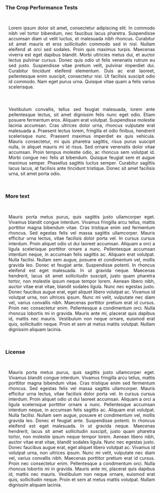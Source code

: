 ```{r}
```
<h3 style="padding: 10px"> The Crop Performance Tests </h3>

<p style="text-align: justify; padding: 20px">Lorem ipsum dolor sit amet, consectetur adipiscing elit. In commodo nibh vel tortor bibendum, nec faucibus lacus pharetra. Suspendisse accumsan diam ut velit luctus, et malesuada nibh rhoncus. Curabitur sit amet mauris et eros sollicitudin commodo sed in nisl. Nullam eleifend at orci sed sodales. Proin quis maximus turpis. Maecenas viverra est eget dapibus blandit. Morbi ultricies metus dui, et auctor lectus pulvinar cursus. Donec quis odio ut felis venenatis rutrum eu sed justo. Suspendisse vitae pretium velit, pulvinar imperdiet dui. Curabitur tincidunt eleifend elementum. Duis ac erat laoreet, pellentesque enim suscipit, consectetur nisi. Ut facilisis suscipit odio id commodo. Nam eget purus urna. Quisque vitae quam a felis varius scelerisque.</p>

<p style="text-align: justify; padding: 20px">Vestibulum convallis, tellus sed feugiat malesuada, lorem ante pellentesque lectus, sit amet dignissim felis nunc eget odio. Etiam posuere fermentum eros. Aliquam erat volutpat. Suspendisse molestie lacinia accumsan. Cras ultrices dolor urna, rhoncus vulputate erat malesuada a. Praesent lectus lorem, fringilla et odio finibus, hendrerit scelerisque nunc. Praesent maximus imperdiet ex quis vehicula. Mauris consectetur, mi quis pharetra sagittis, risus purus suscipit nulla, in aliquet mauris mi id risus. Sed ornare venenatis dolor vitae accumsan. Proin tempus molestie odio, ac rhoncus sem volutpat id. Morbi congue nec felis at bibendum. Quisque feugiat sem et augue maximus semper. Phasellus sagittis luctus semper. Curabitur sagittis lacus lacus, at facilisis ante tincidunt tristique. Donec sit amet facilisis urna, sit amet porta odio.</p>

<h3 style="padding: 10px"> More text </h3>

<p style="text-align: justify; padding: 20px">Mauris porta metus purus, quis sagittis justo ullamcorper eget. Vivamus blandit congue interdum. Vivamus fringilla arcu tellus, mattis porttitor magna bibendum vitae. Cras tristique enim sed fermentum rhoncus. Sed egestas felis vel massa sagittis ullamcorper. Mauris efficitur urna lectus, vitae facilisis dolor porta vel. In cursus cursus interdum. Proin aliquet odio ut dui laoreet accumsan. Aliquam a orci a ligula scelerisque porttitor ornare a nunc. Pellentesque accumsan interdum neque, in accumsan felis sagittis ac. Aliquam erat volutpat. Nulla facilisi. Nullam sem augue, posuere et condimentum vel, mollis gravida leo. Donec et feugiat ante. Suspendisse potenti. In rhoncus eleifend est eget malesuada. In ut gravida neque. Maecenas hendrerit, lacus sit amet sollicitudin suscipit, justo quam pharetra tortor, non molestie ipsum neque tempor lorem. Aenean libero nibh, auctor vitae erat vitae, blandit sodales ligula. Nunc nec egestas justo. Donec faucibus augue erat, eget aliquet libero volutpat ac. Vivamus id volutpat urna, non ultrices ipsum. Nunc mi velit, vulputate nec diam vel, varius convallis nibh. Maecenas porttitor pretium erat id cursus. Proin nec consectetur enim. Pellentesque a condimentum orci. Nulla rhoncus lobortis mi in gravida. Mauris ante mi, placerat quis dapibus id, mattis nec mauris. Vestibulum non neque ornare, euismod erat quis, sollicitudin neque. Proin et sem at metus mattis volutpat. Nullam dignissim aliquam lacinia.</p>

<h3 style="padding: 10px"> License </h3>

<p style="text-align: justify; padding: 20px">Mauris porta metus purus, quis sagittis justo ullamcorper eget. Vivamus blandit congue interdum. Vivamus fringilla arcu tellus, mattis porttitor magna bibendum vitae. Cras tristique enim sed fermentum rhoncus. Sed egestas felis vel massa sagittis ullamcorper. Mauris efficitur urna lectus, vitae facilisis dolor porta vel. In cursus cursus interdum. Proin aliquet odio ut dui laoreet accumsan. Aliquam a orci a ligula scelerisque porttitor ornare a nunc. Pellentesque accumsan interdum neque, in accumsan felis sagittis ac. Aliquam erat volutpat. Nulla facilisi. Nullam sem augue, posuere et condimentum vel, mollis gravida leo. Donec et feugiat ante. Suspendisse potenti. In rhoncus eleifend est eget malesuada. In ut gravida neque. Maecenas hendrerit, lacus sit amet sollicitudin suscipit, justo quam pharetra tortor, non molestie ipsum neque tempor lorem. Aenean libero nibh, auctor vitae erat vitae, blandit sodales ligula. Nunc nec egestas justo. Donec faucibus augue erat, eget aliquet libero volutpat ac. Vivamus id volutpat urna, non ultrices ipsum. Nunc mi velit, vulputate nec diam vel, varius convallis nibh. Maecenas porttitor pretium erat id cursus. Proin nec consectetur enim. Pellentesque a condimentum orci. Nulla rhoncus lobortis mi in gravida. Mauris ante mi, placerat quis dapibus id, mattis nec mauris. Vestibulum non neque ornare, euismod erat quis, sollicitudin neque. Proin et sem at metus mattis volutpat. Nullam dignissim aliquam lacinia.</p>